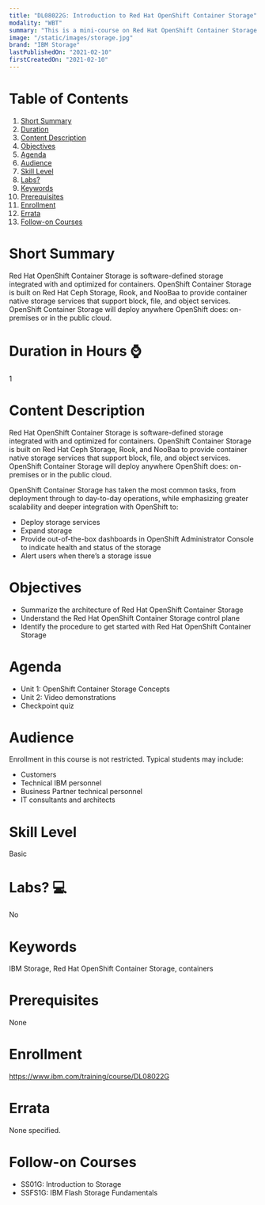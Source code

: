 ```yaml
---
title: "DL08022G: Introduction to Red Hat OpenShift Container Storage"
modality: "WBT"
summary: "This is a mini-course on Red Hat OpenShift Container Storage. Red Hat OpenShift Container Storage is software-defined storage integrated with and optimized for containers. It is built on Red Hat Ceph Storage, Rook, and NooBaa to provide container native storage services that support block, file, and object services. OpenShift Container Storage can be deployed anywhere: on-premises or in the public cloud."
image: "/static/images/storage.jpg"
brand: "IBM Storage"
lastPublishedOn: "2021-02-10"
firstCreatedOn: "2021-02-10"
---
```

# Table of Contents
1.  [Short Summary](#short-summary)
2.  [Duration](#duration-in-hours-)
3.  [Content Description](#content-description)
4.  [Objectives](#objectives)
5.  [Agenda](#agenda)
6.  [Audience](#audience)
7.  [Skill Level](#skill-level)
8.  [Labs?](#labs-)
9.  [Keywords](#keywords)
10. [Prerequisites](#prerequisites)
11. [Enrollment](#enrollment)
12. [Errata](#errata)
13. [Follow-on Courses](#follow-on-courses)

# Short Summary
Red Hat OpenShift Container Storage is software-defined storage integrated with and optimized for containers. OpenShift Container Storage is built on Red Hat Ceph Storage, Rook, and NooBaa to provide container native storage services that support block, file, and object services. OpenShift Container Storage will deploy anywhere OpenShift does: on-premises or in the public cloud.

# Duration in Hours ⌚
1

# Content Description
Red Hat OpenShift Container Storage is software-defined storage integrated with and optimized for containers. OpenShift Container Storage is built on Red Hat Ceph Storage, Rook, and NooBaa to provide container native storage services that support block, file, and object services. OpenShift Container Storage will deploy anywhere OpenShift does: on-premises or in the public cloud.

OpenShift Container Storage has taken the most common tasks, from deployment through to day-to-day operations, while emphasizing greater scalability and deeper integration with OpenShift to:
*	Deploy storage services
*	Expand storage
*	Provide out-of-the-box dashboards in OpenShift Administrator Console to indicate health and status of the storage
*	Alert users when there’s a storage issue

# Objectives
*	Summarize the architecture of Red Hat OpenShift Container Storage
*	Understand the Red Hat OpenShift Container Storage control plane
*	Identify the procedure to get started with Red Hat OpenShift Container Storage

# Agenda
*	Unit 1: OpenShift Container Storage Concepts
*	Unit 2: Video demonstrations
*	Checkpoint quiz


# Audience
Enrollment in this course is not restricted. Typical students may include:
*	Customers
*	Technical IBM personnel 
*	Business Partner technical personnel 
*	IT consultants and architects

# Skill Level
Basic

# Labs? 💻
No

# Keywords
IBM Storage, Red Hat OpenShift Container Storage, containers

# Prerequisites
None

# Enrollment
https://www.ibm.com/training/course/DL08022G

# Errata
None specified.

# Follow-on Courses
*	SS01G: Introduction to Storage
*	SSFS1G: IBM Flash Storage Fundamentals

